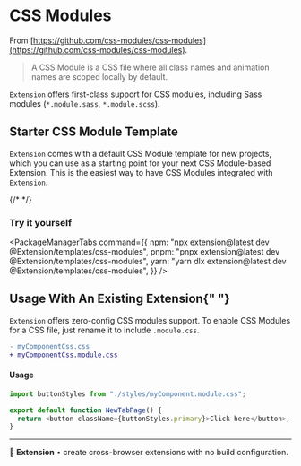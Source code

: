 # CSS Modules


From [https://github.com/css-modules/css-modules](https://github.com/css-modules/css-modules).

> A CSS Module is a CSS file where all class names and animation names are scoped locally by default.

`Extension` offers first-class support for CSS modules, including Sass modules (`*.module.sass`, `*.module.scss`).

## Starter CSS Module Template

`Extension` comes with a default CSS Module template for new projects, which you can use as a starting point for your next CSS Module-based Extension. This is the easiest way to have CSS Modules integrated with `Extension`.

{/* <!-- <img src="https://place-hold.it/700x400"> --> */}

### Try it yourself

<PackageManagerTabs
  command={{
    npm: "npx extension@latest dev @Extension/templates/css-modules",
    pnpm: "pnpx extension@latest dev @Extension/templates/css-modules",
    yarn: "yarn dlx extension@latest dev @Extension/templates/css-modules",
  }}
/>
## Usage With An Existing Extension{" "}

`Extension` offers zero-config CSS modules support. To enable CSS Modules for a CSS file, just rename it to include `.module.css`.

```diff
- myComponentCss.css
+ myComponentCss.module.css
```

#### Usage

```js
import buttonStyles from "./styles/myComponent.module.css";

export default function NewTabPage() {
  return <button className={buttonStyles.primary}>Click here</button>;
}
```

---

**🧩 Extension** • create cross-browser extensions with no build configuration.

